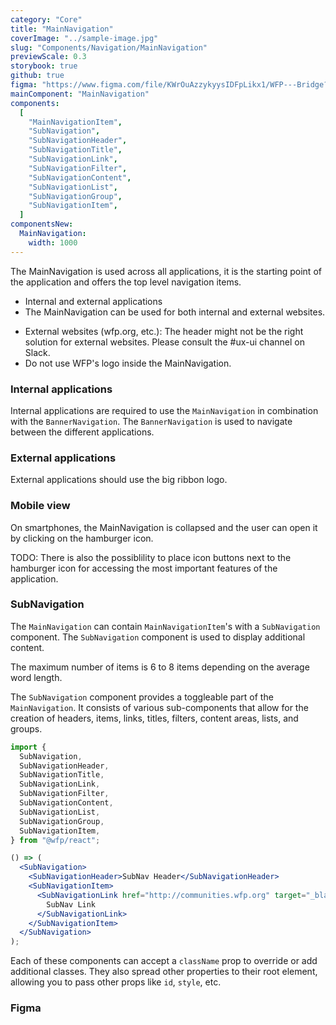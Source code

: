 ```yaml
---
category: "Core"
title: "MainNavigation"
coverImage: "../sample-image.jpg"
slug: "Components/Navigation/MainNavigation"
previewScale: 0.3
storybook: true
github: true
figma: "https://www.figma.com/file/KWrOuAzzykyysIDFpLikx1/WFP---Bridge?type=design&node-id=130%3A2251&mode=design&t=eFfGsO7k7LGjWFwo-1"
mainComponent: "MainNavigation"
components:
  [
    "MainNavigationItem",
    "SubNavigation",
    "SubNavigationHeader",
    "SubNavigationTitle",
    "SubNavigationLink",
    "SubNavigationFilter",
    "SubNavigationContent",
    "SubNavigationList",
    "SubNavigationGroup",
    "SubNavigationItem",
  ]
componentsNew:
  MainNavigation:
    width: 1000
---
```


The MainNavigation is used across all applications, it is the starting point of the application and offers the top level navigation items.

<DoUse>

- Internal and external applications
- The MainNavigation can be used for both internal and external websites.

</DoUse>
<DoNotUse>

- External websites (wfp.org, etc.): The header might not be the right solution for external websites. Please consult the #ux-ui channel on Slack.
- Do not use WFP's logo inside the MainNavigation.

</DoNotUse>

### Internal applications

<FigmaImage url="https://www.figma.com/file/KWrOuAzzykyysIDFpLikx1/WFP---Bridge?node-id=608%3A22582" />

Internal applications are required to use the `MainNavigation` in combination with the `BannerNavigation`. The `BannerNavigation` is used to navigate between the different applications.

### External applications

<FigmaImage url="https://www.figma.com/file/KWrOuAzzykyysIDFpLikx1/WFP---Bridge?node-id=608%3A22582" />

External applications should use the big ribbon logo.

### Mobile view

<FigmaImage url="https://www.figma.com/file/KWrOuAzzykyysIDFpLikx1/WFP---Bridge?node-id=612%3A21349" />

On smartphones, the MainNavigation is collapsed and the user can open it by clicking on the hamburger icon.

TODO: There is also the possiblility to place icon buttons next to the hamburger icon for accessing the most important features of the application.

### SubNavigation

The `MainNavigation` can contain `MainNavigationItem`'s with a `SubNavigation` component. The `SubNavigation` component is used to display additional content.

The maximum number of items is 6 to 8 items depending on the average word length.

The `SubNavigation` component provides a toggleable part of the `MainNavigation`. It consists of various sub-components that allow for the creation of headers, items, links, titles, filters, content areas, lists, and groups.

```jsx
import {
  SubNavigation,
  SubNavigationHeader,
  SubNavigationTitle,
  SubNavigationLink,
  SubNavigationFilter,
  SubNavigationContent,
  SubNavigationList,
  SubNavigationGroup,
  SubNavigationItem,
} from "@wfp/react";

() => (
  <SubNavigation>
    <SubNavigationHeader>SubNav Header</SubNavigationHeader>
    <SubNavigationItem>
      <SubNavigationLink href="http://communities.wfp.org" target="_blank">
        SubNav Link
      </SubNavigationLink>
    </SubNavigationItem>
  </SubNavigation>
);
```

Each of these components can accept a `className` prop to override or add additional classes. They also spread other properties to their root element, allowing you to pass other props like `id`, `style`, etc.

### Figma

<Figma url="https://www.figma.com/file/KWrOuAzzykyysIDFpLikx1/WFP---Bridge?type=design&node-id=608%3A22626&mode=design&t=feddPucRGOVtVdBa-1" />
